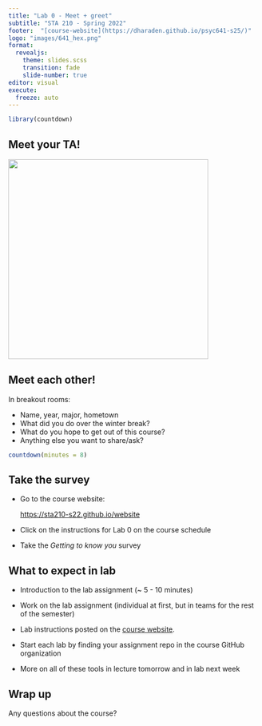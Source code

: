 ```yaml
---
title: "Lab 0 - Meet + greet"
subtitle: "STA 210 - Spring 2022"
footer:  "[course-website](https://dharaden.github.io/psyc641-s25/)"
logo: "images/641_hex.png"
format: 
  revealjs: 
    theme: slides.scss
    transition: fade
    slide-number: true
editor: visual
execute:
  freeze: auto
---
```


```r
library(countdown)
```

## Meet your TA!

![](images/hello-sticker.jpeg){fig-alt="Red sticker with overlaid text \"Hello, my name is...\"" fig-align="center" width="400"}

## Meet each other!

In breakout rooms:

-   Name, year, major, hometown
-   What did you do over the winter break?
-   What do you hope to get out of this course?
-   Anything else you want to share/ask?

```r
countdown(minutes = 8)
```

## Take the survey

-   Go to the course website:

    [https://sta210-s22.github.io/website](sta210-s22.github.io/website)

-   Click on the instructions for Lab 0 on the course schedule

-   Take the *Getting to know you* survey

## **What to expect in lab**

-   Introduction to the lab assignment (\~ 5 - 10 minutes)

-   Work on the lab assignment (individual at first, but in teams for the rest of the semester)

-   Lab instructions posted on the [course website](https://sta210-s22.github.io/website/ "STA 210 Course website").

-   Start each lab by finding your assignment repo in the course GitHub organization

-   More on all of these tools in lecture tomorrow and in lab next week

## Wrap up

Any questions about the course?
